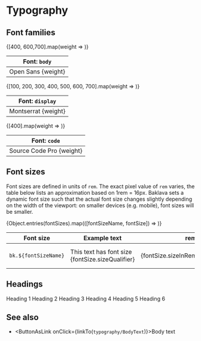 




<Meta title="Docs/Typography"/>


# Typography

## Font families

<div className={cl['font-family-list']}>
  <table>
    <thead>
      <tr>
        <th>Font: <code>body</code></th>
      </tr>
    </thead>
    <tbody>
      {[400, 600,700].map(weight =>
        <tr key={weight} style={{ fontFamily: 'Open Sans', fontWeight: weight, fontSize: fontSizes.m }}>
          <td>Open Sans {weight}</td>
        </tr>
      )}
    </tbody>
  </table>
  
  <table>
    <thead>
      <tr>
        <th>Font: <code>display</code></th>
      </tr>
    </thead>
    <tbody>
      {[100, 200, 300, 400, 500, 600, 700].map(weight =>
        <tr key={weight} style={{ fontFamily: 'Montserrat', fontWeight: weight, fontSize: fontSizes.m }}>
          <td>Montserrat {weight}</td>
        </tr>
      )}
    </tbody>
  </table>
  <table>
    <thead>
      <tr>
        <th>Font: <code>code</code></th>
      </tr>
    </thead>
    <tbody>
      {[400].map(weight =>
        <tr key={weight} style={{ fontFamily: 'Source Code Pro', fontWeight: weight, fontSize: fontSizes.m }}>
          <td>Source Code Pro {weight}</td>
        </tr>
      )}
    </tbody>
  </table>
</div>


## Font sizes

Font sizes are defined in units of `rem`. The exact pixel value of `rem` varies, the table below lists an approximation
based on 1rem = 16px. Baklava sets a dynamic font size such that the actual font size changes slightly depending on the
width of the viewport: on smaller devices (e.g. mobile), font sizes will be smaller.

<div className={cl['font-size-list']}>
  <table>
    <thead>
      <tr>
        <th>Font size</th>
        <th>Example text</th>
        <th>rem</th>
        <th>px (approximate)</th>
      </tr>
    </thead>
    <tbody>
      {Object.entries(fontSizes).map(([fontSizeName, fontSize]) =>
        <tr key={fontSizeName}>
          <td><code>bk.${fontSizeName}</code></td>
          <td style={{ fontSize: `${fontSize.sizeInRem}rem` }}>This text has font size {fontSize.sizeQualifier}</td>
          <td>{fontSize.sizeInRem.toFixed(2)}rem</td>
          <td>~{(fontSize.sizeInRem * 14).toFixed(0)}px</td>
        </tr>
      )}
    </tbody>
  </table>
</div>


## Headings

<Unstyled>
  <Heading.H1>Heading 1</Heading.H1>
  <Heading.H2>Heading 2</Heading.H2>
  <Heading.H3>Heading 3</Heading.H3>
  <Heading.H4>Heading 4</Heading.H4>
  <Heading.H5>Heading 5</Heading.H5>
  <Heading.H6>Heading 6</Heading.H6>
</Unstyled>

## See also

- <ButtonAsLink onClick={linkTo(`typography/BodyText`)}>Body text</ButtonAsLink>
